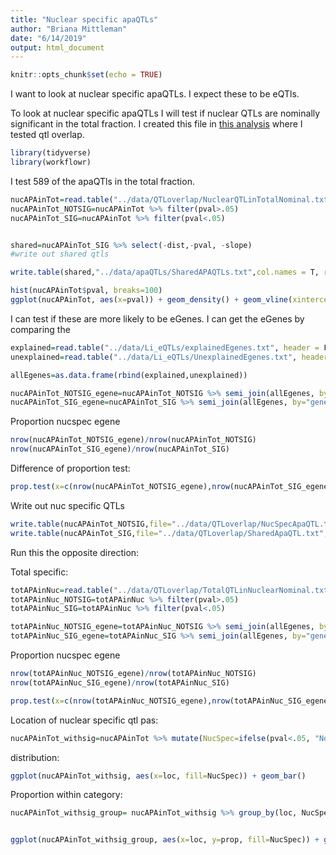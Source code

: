 ```yaml
---
title: "Nuclear specific apaQTLs"
author: "Briana Mittleman"
date: "6/14/2019"
output: html_document
---
```


```r
knitr::opts_chunk$set(echo = TRUE)
```

I want to look at nuclear specific apaQTLs. I expect these to be eQTls.

To look at nuclear specific apaQTLs I will test if nuclear QTLs are nominally significant in the total fraction. I created this file in [this analysis](apaQTLoverlap.html) where I tested qtl overlap.  


```r
library(tidyverse)
library(workflowr)
```


I test 589 of the apaQTls in the total fraction.
```r
nucAPAinTot=read.table("../data/QTLoverlap/NuclearQTLinTotalNominal.txt", header = F, stringsAsFactors = F, col.names=c("peakID", "snp", "dist", "pval", "slope")) %>% separate(peakID,into=c("chr", "start", "end", "geneID"),sep=":" ) %>% separate(geneID, into=c("gene", "loc", "strand", "peakNum"), sep="_")
nucAPAinTot_NOTSIG=nucAPAinTot %>% filter(pval>.05)
nucAPAinTot_SIG=nucAPAinTot %>% filter(pval<.05)


shared=nucAPAinTot_SIG %>% select(-dist,-pval, -slope)
#write out shared qtls  

write.table(shared,"../data/apaQTLs/SharedAPAQTLs.txt",col.names = T, row.names = F, quote = F, sep="\t" )
```

```r
hist(nucAPAinTot$pval, breaks=100)
ggplot(nucAPAinTot, aes(x=pval)) + geom_density() + geom_vline(xintercept = .05)
```

I can test if these are more likely to be eGenes. I can get the eGenes by comparing the 

```r
explained=read.table("../data/Li_eQTLs/explainedEgenes.txt", header = F, stringsAsFactors = F, col.names = c("gene"))
unexplained=read.table("../data/Li_eQTLs/UnexplainedEgenes.txt", header = F, stringsAsFactors = F, col.names = c("gene"))

allEgenes=as.data.frame(rbind(explained,unexplained))
```


```r
nucAPAinTot_NOTSIG_egene=nucAPAinTot_NOTSIG %>% semi_join(allEgenes, by="gene")
nucAPAinTot_SIG_egene=nucAPAinTot_SIG %>% semi_join(allEgenes, by="gene")
```



Proportion nucspec egene

```r
nrow(nucAPAinTot_NOTSIG_egene)/nrow(nucAPAinTot_NOTSIG)
nrow(nucAPAinTot_SIG_egene)/nrow(nucAPAinTot_SIG)

```


Difference of proportion test: 

```r
prop.test(x=c(nrow(nucAPAinTot_NOTSIG_egene),nrow(nucAPAinTot_SIG_egene)),n=c(nrow(nucAPAinTot_NOTSIG),nrow(nucAPAinTot_SIG)))
```

Write out nuc specific QTLs
```r
write.table(nucAPAinTot_NOTSIG,file="../data/QTLoverlap/NucSpecApaQTL.txt", quote=F, col.names = T, row.names = F )
write.table(nucAPAinTot_SIG,file="../data/QTLoverlap/SharedApaQTL.txt", quote=F, col.names = T, row.names = F )
```


Run this the opposite direction:

Total specific:  
```r
totAPAinNuc=read.table("../data/QTLoverlap/TotalQTLinNuclearNominal.txt", header = F, stringsAsFactors = F, col.names=c("peakID", "snp", "dist", "pval", "slope")) %>% separate(peakID,into=c("chr", "start", "end", "geneID"),sep=":" ) %>% separate(geneID, into=c("gene", "loc", "strand", "peakNum"), sep="_")
totAPAinNuc_NOTSIG=totAPAinNuc %>% filter(pval>.05)
totAPAinNuc_SIG=totAPAinNuc %>% filter(pval<.05)

```

```r
totAPAinNuc_NOTSIG_egene=totAPAinNuc_NOTSIG %>% semi_join(allEgenes, by="gene")
totAPAinNuc_SIG_egene=totAPAinNuc_SIG %>% semi_join(allEgenes, by="gene")
```



Proportion nucspec egene

```r
nrow(totAPAinNuc_NOTSIG_egene)/nrow(totAPAinNuc_NOTSIG)
nrow(totAPAinNuc_SIG_egene)/nrow(totAPAinNuc_SIG)

```

```r
prop.test(x=c(nrow(totAPAinNuc_NOTSIG_egene),nrow(totAPAinNuc_SIG_egene)),n=c(nrow(totAPAinNuc_NOTSIG),nrow(totAPAinNuc_SIG)))
```


Location of nuclear specific qtl pas:  


```r
nucAPAinTot_withsig=nucAPAinTot %>% mutate(NucSpec=ifelse(pval<.05, "No", "Yes"))

```

distribution: 

```r
ggplot(nucAPAinTot_withsig, aes(x=loc, fill=NucSpec)) + geom_bar()
```

Proportion within category: 

```r
nucAPAinTot_withsig_group= nucAPAinTot_withsig %>% group_by(loc, NucSpec) %>% summarise(nNucSpec=n()) %>% ungroup() %>% group_by(loc) %>% mutate(nLoc=sum(nNucSpec)) %>% ungroup() %>% mutate(prop=nNucSpec/nLoc)


ggplot(nucAPAinTot_withsig_group, aes(x=loc, y=prop, fill=NucSpec)) + geom_bar(stat="identity") + labs(title="Proportion of apaQTL by \nlocation that are nuclear specific")
```

